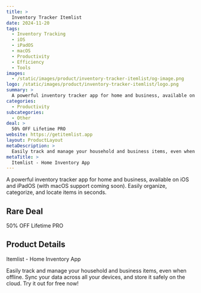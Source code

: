 ```yaml
---
title: >
  Inventory Tracker Itemlist
date: 2024-11-20
tags:
  - Inventory Tracking
  - iOS
  - iPadOS
  - macOS
  - Productivity
  - Efficiency
  - Tools
images:
  - /static/images/product/inventory-tracker-itemlist/og-image.png
logo: /static/images/product/inventory-tracker-itemlist/logo.png
summary: >
  A powerful inventory tracker app for home and business, available on iOS and iPadOS (with macOS support coming soon). Easily organize, categorize, and locate items in seconds.
categories:
  - Productivity
subcategories:
  - Other
deal: >
  50% OFF Lifetime PRO
website: https://getitemlist.app
layout: ProductLayout
metaDescription: >
  Easily track and manage your household and business items, even when offline. Sync your data across all your devices, and store it safely on the cloud. Try it out for free now!
metaTitle: >
  Itemlist - Home Inventory App
---
```

A powerful inventory tracker app for home and business, available on iOS and iPadOS (with macOS support coming soon). Easily organize, categorize, and locate items in seconds.

## Rare Deal

50% OFF Lifetime PRO

## Product Details
Itemlist - Home Inventory App

Easily track and manage your household and business items, even when offline. Sync your data across all your devices, and store it safely on the cloud. Try it out for free now!
